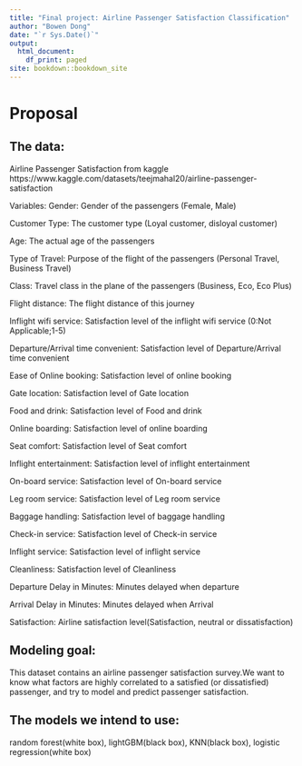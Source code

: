 ```yaml
--- 
title: "Final project: Airline Passenger Satisfaction Classification"
author: "Bowen Dong"
date: "`r Sys.Date()`"
output:
  html_document:
    df_print: paged
site: bookdown::bookdown_site
---
```


# Proposal

## The data:
Airline Passenger Satisfaction from kaggle
https://www.kaggle.com/datasets/teejmahal20/airline-passenger-satisfaction


Variables:
Gender: Gender of the passengers (Female, Male)

Customer Type: The customer type (Loyal customer, disloyal customer)

Age: The actual age of the passengers

Type of Travel: Purpose of the flight of the passengers (Personal Travel, Business Travel)

Class: Travel class in the plane of the passengers (Business, Eco, Eco Plus)

Flight distance: The flight distance of this journey

Inflight wifi service: Satisfaction level of the inflight wifi service (0:Not Applicable;1-5)

Departure/Arrival time convenient: Satisfaction level of Departure/Arrival time convenient

Ease of Online booking: Satisfaction level of online booking

Gate location: Satisfaction level of Gate location

Food and drink: Satisfaction level of Food and drink

Online boarding: Satisfaction level of online boarding

Seat comfort: Satisfaction level of Seat comfort

Inflight entertainment: Satisfaction level of inflight entertainment

On-board service: Satisfaction level of On-board service

Leg room service: Satisfaction level of Leg room service

Baggage handling: Satisfaction level of baggage handling

Check-in service: Satisfaction level of Check-in service

Inflight service: Satisfaction level of inflight service

Cleanliness: Satisfaction level of Cleanliness

Departure Delay in Minutes: Minutes delayed when departure

Arrival Delay in Minutes: Minutes delayed when Arrival

Satisfaction: Airline satisfaction level(Satisfaction, neutral or dissatisfaction)


## Modeling goal:
This dataset contains an airline passenger satisfaction survey.We want to know what factors are highly correlated to a satisfied (or dissatisfied) passenger, and try to model and predict passenger satisfaction.



## The models we intend to use: 
random forest(white box), lightGBM(black box), KNN(black box), logistic regression(white box)